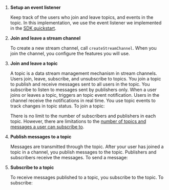 
1. **Setup an event listener**

    Keep track of the users who join and leave topics, and events in the topic. In this implementation, we use the event listener we implemented in the [SDK quickstart](/en/signaling/get-started/get-started-sdk#handle-events).

1. **Join and leave a stream channel**

    To create a new stream channel, call `createStreamChannel`. When you join the channel, you configure the features you will use. 

    <JoinLeaveChannel/>

    <a id="topics"></a>

1. **Join and leave a topic** <a name='topic'></a>

    A topic is a data stream management mechanism in stream channels. Users join, leave, subscribe, and unsubscribe to topics. You join a topic to publish and receive messages sent to all users in the topic. You subscribe to listen to messages sent by publishers only. When a user joins or leaves a topic, <Vg k="MESS"/> triggers an topic event notification. Users in the channel receive the notifications in real time. You use topic events to track changes in topic status. To join a topic:

    <JoinLeaveTopic/>

    There is no limit to the number of subscribers and publishers in each topic. However, there are limitations to the [number of topics and messages a user can subscribe to](/en/signaling/reference/limitations).

1. **Publish messages to a topic**

    Messages are transmitted through the topic. After your user has joined a topic in a channel, you publish messages to the topic. Publishers and subscribers receive the messages. To send a message:

    <PublishMessage/>

1. **Subscribe to a topic**

    To receive messages published to a topic, you subscribe to the topic. To subscribe:

    <SubscribeTopic/>
